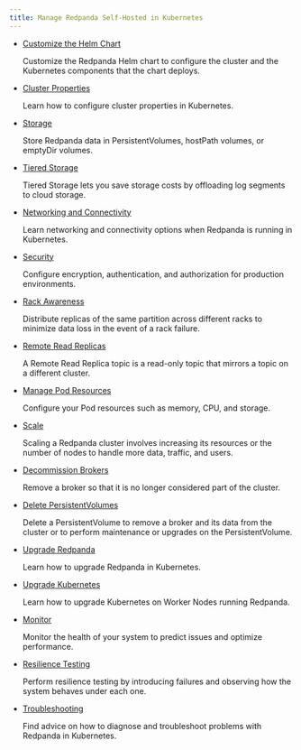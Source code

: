 ```yaml
---
title: Manage Redpanda Self-Hosted in Kubernetes
---
```


<head>
    <meta name="title" content="Manage Redpanda Self-Hosted in Kubernetes | Redpanda Docs"/>
    <meta name="description" content="Manage Self-Hosted Redpanda in Kubernetes."/>
    <link rel="canonical" href="https://docs.redpanda.com/docs/manage/kubernetes/" />
</head>

- [Customize the Helm Chart](../kubernetes/configure-helm-chart)

    Customize the Redpanda Helm chart to configure the cluster and the Kubernetes components that the chart deploys.

- [Cluster Properties](../kubernetes/cluster-property-configuration)

    Learn how to configure cluster properties in Kubernetes.

- [Storage](../kubernetes/configure-storage)

    Store Redpanda data in PersistentVolumes, hostPath volumes, or emptyDir volumes.

- [Tiered Storage](../kubernetes/tiered-storage-kubernetes)
    
    Tiered Storage lets you save storage costs by offloading log segments to cloud storage.

- [Networking and Connectivity](../kubernetes/networking)

    Learn networking and connectivity options when Redpanda is running in Kubernetes.

- [Security](../kubernetes/security)

    Configure encryption, authentication, and authorization for production environments.

- [Rack Awareness](../kubernetes/kubernetes-rack-awareness)

    Distribute replicas of the same partition across different racks to minimize data loss in the event of a rack failure.

- [Remote Read Replicas](../kubernetes/remote-read-replicas)

    A Remote Read Replica topic is a read-only topic that mirrors a topic on a different cluster.
    
- [Manage Pod Resources](../kubernetes/manage-resources)

    Configure your Pod resources such as memory, CPU, and storage.

- [Scale](../kubernetes/scale)
    
     Scaling a Redpanda cluster involves increasing its resources or the number of nodes to handle more data, traffic, and users. 

- [Decommission Brokers](../kubernetes/decommission-brokers)

    Remove a broker so that it is no longer considered part of the cluster.

- [Delete PersistentVolumes](../kubernetes/delete-persistentvolume)

    Delete a PersistentVolume to remove a broker and its data from the cluster or to perform maintenance or upgrades on the PersistentVolume.

- [Upgrade Redpanda](../kubernetes/rolling-upgrade)

    Learn how to upgrade Redpanda in Kubernetes.

- [Upgrade Kubernetes](../kubernetes/upgrade-kubernetes)

    Learn how to upgrade Kubernetes on Worker Nodes running Redpanda. 

- [Monitor](../kubernetes/monitor)

    Monitor the health of your system to predict issues and optimize performance.

- [Resilience Testing](../kubernetes/resilience-testing)

    Perform resilience testing by introducing failures and observing how the system behaves under each one.

- [Troubleshooting](../kubernetes/troubleshooting)

    Find advice on how to diagnose and troubleshoot problems with Redpanda in Kubernetes.
